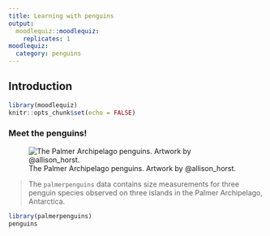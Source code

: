 ```yaml
---
title: Learning with penguins
output: 
  moodlequiz::moodlequiz:
    replicates: 1
moodlequiz:
  category: penguins
---
```


## Introduction

```r
library(moodlequiz)
knitr::opts_chunk$set(echo = FALSE)
```

### Meet the penguins!

![The Palmer Archipelago penguins. Artwork by @allison_horst.](lter_penguins.png)

> The `palmerpenguins` data contains size measurements for three penguin species observed on three islands in the Palmer Archipelago, Antarctica.

```r
library(palmerpenguins)
penguins
```

